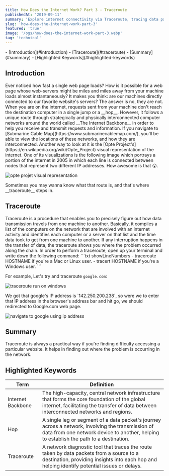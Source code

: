 ```yaml
---
title: How Does the Internet Work? Part 3 - Traceroute
publishedAt: '2019-09-11'
summary: 'Explore internet connectivity via Traceroute, tracing data packets' journey across networks.'
slug: 'how-does-the-internet-work-part-3'
featured: 'true'
image: '/ogs/how-does-the-internet-work-part-3.webp'
tag: 'technical'
---
```



<TOC>
- [Introduction](#introduction) 
- [Traceroute](#traceroute) 
- [Summary](#summary) 
- [Highlighted Keywords](#highlighted-keywords)
</TOC>


<h2 id="introduction">Introduction</h2>

<JustifiedText>
  Ever noticed how fast a single web page loads? How is it possible for a web page whose web-servers
  might be miles and miles away from your machine loads almost instantaneously? It makes you think:
  are our machines directly connected to our favorite website's servers? The answer is no, they are
  not.
</JustifiedText>

<JustifiedText>
  When you are on the internet, requests sent from your machine don't reach the destination computer
  in a single jump or a __hop__. However, it follows a unique route through strategically and
  physically interconnected computer networks around the world called __The Internet Backbone__ in
  order to help you receive and transmit requests and information.
</JustifiedText>

<JustifiedText>
  If you navigate to [Submarine Cable Map](https://www.submarinecablemap.com/), you'll be able to
  view the locations of these networks, and how they are interconnected.
</JustifiedText>

<JustifiedText>
  Another way to look at it is the [Opte Project's](https://en.wikipedia.org/wiki/Opte_Project)
  visual representation of the internet. One of its visualizations is the following image which
  portrays a portion of the internet in 2005 in which each line is connected between nodes that
  represent two different IP addresses. How awesome is that 😮.
</JustifiedText>

<Image
  priority
  width={600}
  height={400}
  alt="opte projet visual representation"
  src="/posts/how-does-the-internet-work-part3-img1.webp"
/>

<JustifiedText>
  Sometimes you may wanna know what that route is, and that's where __traceroute__ steps in.
</JustifiedText>



<h2 id="traceroute">Traceroute</h2>

<JustifiedText>
  Traceroute is a procedure that enables you to precisely figure out how data transmission travels
  from one machine to another. Basically, it compiles a list of the computers on the network that
  are involved with an internet activity and identifies each computer or a server on that list and
  the time data took to get from one machine to another. If any interruption happens in the transfer
  of data, the traceroute shows you where the problem occurred along the chain.
</JustifiedText>

<JustifiedText>
  In order to perform a traceroute, open up your terminal and write down the following command:
</JustifiedText>

<CodeBlock title="note.txt">
  ```txt showLineNumbers
  - traceroute HOSTNAME           if you're a Mac or Linux user.
  - tracert HOSTNAME              if you're a Windows user.
```
</CodeBlock>

<JustifiedText>For example, Let's try and traceroute `google.com`:</JustifiedText>

<Image
  priority
  width={600}
  height={400}
  alt="traceroute run on windows"
  src="/posts/how-does-the-internet-work-part3-img2.webp"
/>

<JustifiedText>
  We got that google's IP address is `142.250.200.238`, so were we to enter that IP address in the
  browser's address bar and hit go, we should redirected to Google.com web page.
</JustifiedText>

<Image
  priority
  width={600}
  height={400}
  unoptimized
  alt="navigate to google using ip address"
  src="/posts/how-does-the-internet-work-part3-img3.gif"
/>




<h2 id="summary">Summary</h2>

<JustifiedText>
  Traceroute is always a practical way if you're finding difficulty accessing a particular website.
  It helps in finding out where the problem is occurring in the network.
</JustifiedText>


<h2 id="highlighted-keywords">Highlighted Keywords</h2>

<table>
  <thead>
    <tr>
      <th>Term</th>
      <th>Definition</th>
    </tr>
  </thead>
  <tbody>
    <tr>
      <td>Internet Backbone</td>
      <td>The high-capacity, central network infrastructure that forms the core foundation of the global internet, facilitating the transfer of data between interconnected networks and regions.</td>
    </tr>
    <tr>
      <td>Hop</td>
      <td>A single leg or segment of a data packet's journey across a network, involving the transmission of data from one network device to another, helping to establish the path to a destination.</td>
    </tr>
    <tr>
      <td>Traceroute</td>
      <td>A network diagnostic tool that traces the route taken by data packets from a source to a destination, providing insights into each hop and helping identify potential issues or delays.</td>
    </tr>
  </tbody>
</table>
